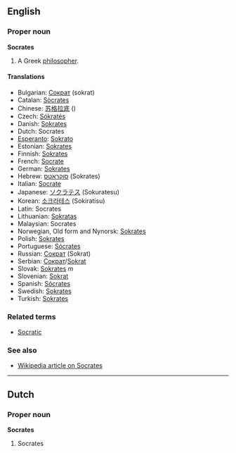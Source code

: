 ==English==
===Proper noun===
'''Socrates'''

# A Greek [[philosopher]].

==== Translations ====
*Bulgarian: [[Сократ]] (sokrat)
*Catalan: [[Sòcrates]]
*Chinese: [[苏格拉底]] ()
*Czech: [[Sókratés]]
*Danish: [[Sokrates]]
*Dutch: Socrates
*[[Esperanto]]: [[Sokrato]]
*Estonian: [[Sokrates]]
*Finnish: [[Sokrates]]
*French: [[Socrate]]
*German: [[Sokrates]]
*Hebrew: [[סוקראטס]] (Sokrates)
*Italian: [[Socrate]]
*Japanese: [[ソクラテス]] (Sokuratesu)
*Korean: [[소크라테스]] (Sokiratisu)
*Latin: Socrates
*Lithuanian: [[Sokratas]]
*Malaysian: Socrates
*Norwegian, Old form and Nynorsk: [[Sokrates]]
*Polish: [[Sokrates]]
*Portuguese: [[Sócrates]]
*Russian: [[Сократ]] (Sokrat)
*Serbian: [[Сократ]]/[[Sokrat]]
*Slovak: [[Sokrates#Slovak|Sokrates]] ''m''
*Slovenian: [[Sokrat]]
*Spanish: [[Sócrates]]
*Swedish: [[Sokrates]]
*Turkish: [[Sokrates]]

===Related terms===
*[[Socratic]]

===See also===
*[[en:Socrates|Wikipedia article on Socrates]]

----
==Dutch==
===Proper noun===
'''Socrates'''

#Socrates
